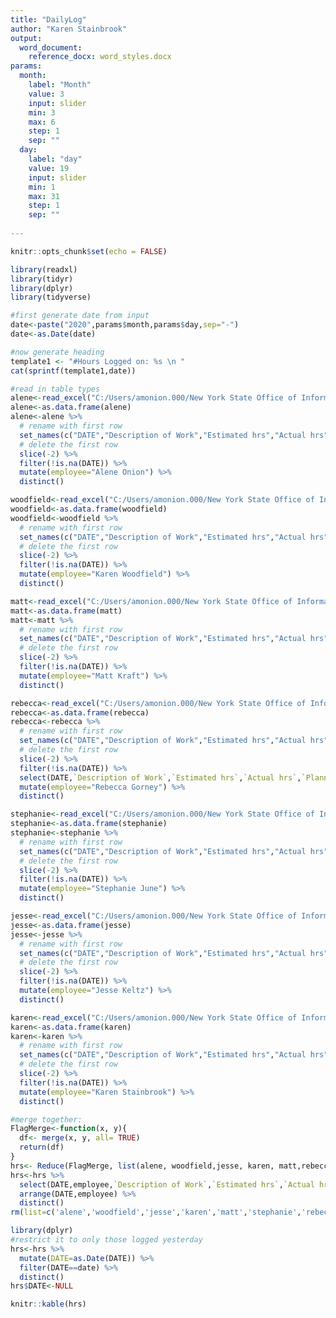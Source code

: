 ```yaml
---
title: "DailyLog"
author: "Karen Stainbrook"
output: 
  word_document:
    reference_docx: word_styles.docx
params:
  month: 
    label: "Month"
    value: 3
    input: slider
    min: 3
    max: 6
    step: 1
    sep: ""
  day:
    label: "day"
    value: 19
    input: slider
    min: 1
    max: 31
    step: 1
    sep: ""
    
---
```


```r
knitr::opts_chunk$set(echo = FALSE)
```

```r
library(readxl)
library(tidyr)
library(dplyr)
library(tidyverse)

#first generate date from input
date<-paste("2020",params$month,params$day,sep="-")
date<-as.Date(date)

#now generate heading
template1 <- "#Hours Logged on: %s \n "
cat(sprintf(template1,date))

#read in table types
alene<-read_excel("C:/Users/amonion.000/New York State Office of Information Technology Services/LMAS - General/telecommuting_journal_V2 (002)_AMO.xls",sheet="Work Journal",col_types = c("date", "text", "numeric", "numeric","text","text","text"))
alene<-as.data.frame(alene)
alene<-alene %>%
  # rename with first row
  set_names(c("DATE","Description of Work","Estimated hrs","Actual hrs","Planned/Unplanned","Result","Comments")) %>%
  # delete the first row
  slice(-2) %>% 
  filter(!is.na(DATE)) %>% 
  mutate(employee="Alene Onion") %>% 
  distinct() 

woodfield<-read_excel("C:/Users/amonion.000/New York State Office of Information Technology Services/LMAS - General/telecommuting_journal_kw.xls",sheet="Completed",col_types = c("date", "text", "numeric", "numeric","text","text","text"))
woodfield<-as.data.frame(woodfield)
woodfield<-woodfield %>%
  # rename with first row
  set_names(c("DATE","Description of Work","Estimated hrs","Actual hrs","Planned/Unplanned","Result","Comments")) %>%
  # delete the first row
  slice(-2) %>% 
  filter(!is.na(DATE)) %>% 
  mutate(employee="Karen Woodfield") %>% 
  distinct() 

matt<-read_excel("C:/Users/amonion.000/New York State Office of Information Technology Services/LMAS - General/telecommuting_journal_MK.xlsx",sheet="Work Journal",col_types = c("date", "text", "numeric", "numeric","text","text","text"))
matt<-as.data.frame(matt)
matt<-matt %>%
  # rename with first row
  set_names(c("DATE","Description of Work","Estimated hrs","Actual hrs","Planned/Unplanned","Result","Comments")) %>%
  # delete the first row
  slice(-2) %>% 
  filter(!is.na(DATE)) %>% 
  mutate(employee="Matt Kraft") %>% 
  distinct() 

rebecca<-read_excel("C:/Users/amonion.000/New York State Office of Information Technology Services/LMAS - General/telecommuting_journal_RMG.xls",sheet="Completed",col_types = c("date", "text", "numeric", "numeric","text","text","text","text","text","text"))
rebecca<-as.data.frame(rebecca)
rebecca<-rebecca %>%
  # rename with first row
  set_names(c("DATE","Description of Work","Estimated hrs","Actual hrs","Planned/Unplanned","Result","Comments","junk1","junk2","junk3")) %>%
  # delete the first row
  slice(-2) %>% 
  filter(!is.na(DATE)) %>% 
  select(DATE,`Description of Work`,`Estimated hrs`,`Actual hrs`,`Planned/Unplanned`,Result,Comments) %>% 
  mutate(employee="Rebecca Gorney") %>% 
  distinct() 

stephanie<-read_excel("C:/Users/amonion.000/New York State Office of Information Technology Services/LMAS - General/telecommuting_journal_sgj.xls",sheet="Work Journal",col_types = c("date", "text", "numeric", "numeric","text","text","text"))
stephanie<-as.data.frame(stephanie)
stephanie<-stephanie %>%
  # rename with first row
  set_names(c("DATE","Description of Work","Estimated hrs","Actual hrs","Planned/Unplanned","Result","Comments")) %>%
  # delete the first row
  slice(-2) %>% 
  filter(!is.na(DATE)) %>% 
  mutate(employee="Stephanie June") %>% 
  distinct() 

jesse<-read_excel("C:/Users/amonion.000/New York State Office of Information Technology Services/LMAS - General/JSK telecommuting_journal_V2.xlsx",sheet="Work Journal",col_types = c("date", "text", "numeric", "numeric","text","text","text"))
jesse<-as.data.frame(jesse)
jesse<-jesse %>%
  # rename with first row
  set_names(c("DATE","Description of Work","Estimated hrs","Actual hrs","Planned/Unplanned","Result","Comments")) %>%
  # delete the first row
  slice(-2) %>% 
  filter(!is.na(DATE)) %>% 
  mutate(employee="Jesse Keltz") %>% 
  distinct() 

karen<-read_excel("C:/Users/amonion.000/New York State Office of Information Technology Services/LMAS - General/telecommuting_journal_V2 (002)_kms.xls",sheet="Work Journal",col_types = c("date", "text", "numeric", "numeric","text","text","text"))
karen<-as.data.frame(karen)
karen<-karen %>%
  # rename with first row
  set_names(c("DATE","Description of Work","Estimated hrs","Actual hrs","Planned/Unplanned","Result","Comments")) %>%
  # delete the first row
  slice(-2) %>% 
  filter(!is.na(DATE)) %>% 
  mutate(employee="Karen Stainbrook") %>% 
  distinct() 

#merge together:
FlagMerge<-function(x, y){
  df<- merge(x, y, all= TRUE)
  return(df)
}
hrs<- Reduce(FlagMerge, list(alene, woodfield,jesse, karen, matt,rebecca,stephanie))
hrs<-hrs %>% 
  select(DATE,employee,`Description of Work`,`Estimated hrs`,`Actual hrs`,`Planned/Unplanned`,Result,Comments) %>% 
  arrange(DATE,employee) %>% 
  distinct()
rm(list=c('alene','woodfield','jesse','karen','matt','stephanie','rebecca','FlagMerge'))

library(dplyr)
#restrict it to only those logged yesterday
hrs<-hrs %>% 
  mutate(DATE=as.Date(DATE)) %>% 
  filter(DATE==date) %>% 
  distinct()
hrs$DATE<-NULL

knitr::kable(hrs)
```